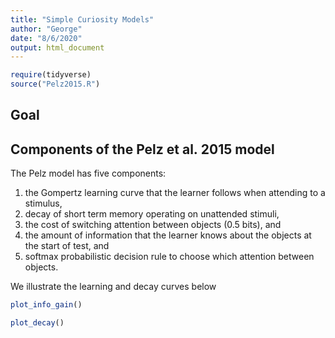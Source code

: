 ```yaml
---
title: "Simple Curiosity Models"
author: "George"
date: "8/6/2020"
output: html_document
---
```


```r
require(tidyverse)
source("Pelz2015.R")
```

## Goal


## Components of the Pelz et al. 2015 model

The Pelz model has five components: 

1. the Gompertz learning curve that the learner follows when attending to a stimulus, 
2. decay of short term memory operating on unattended stimuli,
3. the cost of switching attention between objects (0.5 bits), and 
4. the amount of information that the learner knows about the objects at the start of test, and
5. softmax probabilistic decision rule to choose which  attention between objects.

We illustrate the learning and decay curves below

```r
plot_info_gain()
```

```r
plot_decay()
```
